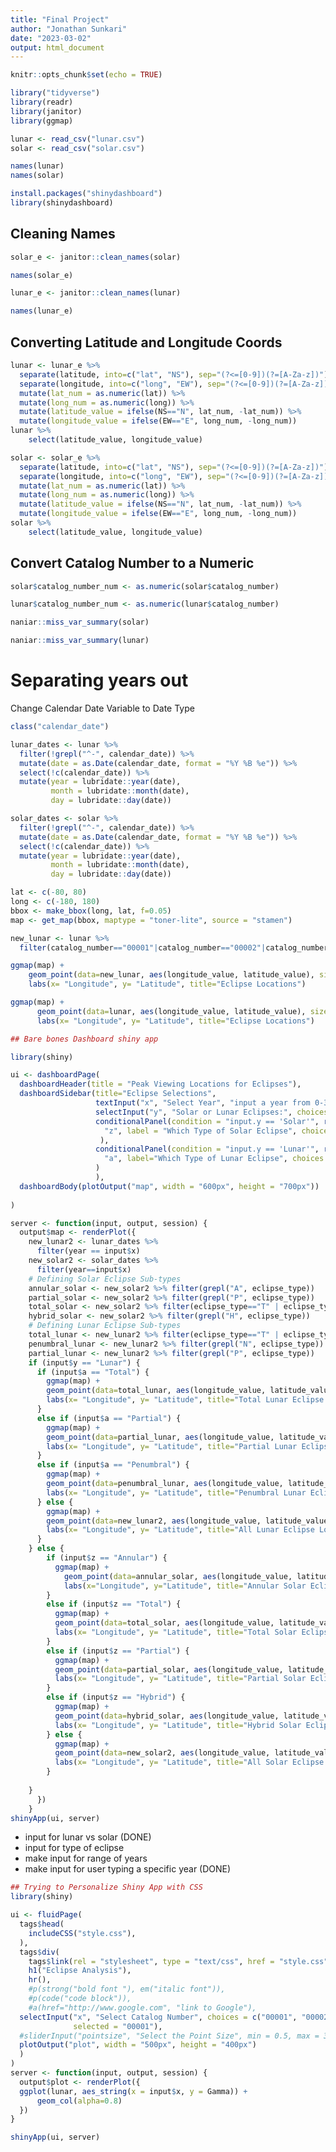 ```yaml
---
title: "Final Project"
author: "Jonathan Sunkari"
date: "2023-03-02"
output: html_document
---
```


```r
knitr::opts_chunk$set(echo = TRUE)
```

```r
library("tidyverse")
library(readr)
library(janitor)
library(ggmap)
```

```r
lunar <- read_csv("lunar.csv")
solar <- read_csv("solar.csv")
```

```r
names(lunar)
names(solar)
```
```r
install.packages("shinydashboard")
library(shinydashboard)
```
## Cleaning Names
```r
solar_e <- janitor::clean_names(solar)
```
```r
names(solar_e)
```

```r
lunar_e <- janitor::clean_names(lunar)
```
```r
names(lunar_e)
```



## Converting Latitude and Longitude Coords
```r
lunar <- lunar_e %>% 
  separate(latitude, into=c("lat", "NS"), sep="(?<=[0-9])(?=[A-Za-z])") %>% 
  separate(longitude, into=c("long", "EW"), sep="(?<=[0-9])(?=[A-Za-z])") %>% 
  mutate(lat_num = as.numeric(lat)) %>% 
  mutate(long_num = as.numeric(long)) %>% 
  mutate(latitude_value = ifelse(NS=="N", lat_num, -lat_num)) %>% 
  mutate(longitude_value = ifelse(EW=="E", long_num, -long_num)) 
lunar %>%
    select(latitude_value, longitude_value)
```
```r
solar <- solar_e %>% 
  separate(latitude, into=c("lat", "NS"), sep="(?<=[0-9])(?=[A-Za-z])") %>% 
  separate(longitude, into=c("long", "EW"), sep="(?<=[0-9])(?=[A-Za-z])") %>% 
  mutate(lat_num = as.numeric(lat)) %>% 
  mutate(long_num = as.numeric(long)) %>% 
  mutate(latitude_value = ifelse(NS=="N", lat_num, -lat_num)) %>% 
  mutate(longitude_value = ifelse(EW=="E", long_num, -long_num))
solar %>%
    select(latitude_value, longitude_value)
```

## Convert Catalog Number to a Numeric
```r
solar$catalog_number_num <- as.numeric(solar$catalog_number)
```
```r
lunar$catalog_number_num <- as.numeric(lunar$catalog_number)
```



```r
naniar::miss_var_summary(solar)
```
```r
naniar::miss_var_summary(lunar)
```



# Separating years out

Change Calendar Date Variable to Date Type
```r
class("calendar_date")
```

```r
lunar_dates <- lunar %>% 
  filter(!grepl("^-", calendar_date)) %>% 
  mutate(date = as.Date(calendar_date, format = "%Y %B %e")) %>% 
  select(!c(calendar_date)) %>% 
  mutate(year = lubridate::year(date),
         month = lubridate::month(date),
         day = lubridate::day(date))
```
```r
solar_dates <- solar %>% 
  filter(!grepl("^-", calendar_date)) %>% 
  mutate(date = as.Date(calendar_date, format = "%Y %B %e")) %>% 
  select(!c(calendar_date)) %>% 
  mutate(year = lubridate::year(date),
         month = lubridate::month(date),
         day = lubridate::day(date))
```


```r
lat <- c(-80, 80)
long <- c(-180, 180)
bbox <- make_bbox(long, lat, f=0.05)
map <- get_map(bbox, maptype = "toner-lite", source = "stamen")
```

```r
new_lunar <- lunar %>%
  filter(catalog_number=="00001"|catalog_number=="00002"|catalog_number=="00003"|catalog_number=="00004")

ggmap(map) + 
    geom_point(data=new_lunar, aes(longitude_value, latitude_value), size=0.4) +
    labs(x= "Longitude", y= "Latitude", title="Eclipse Locations")
```

```r
ggmap(map) + 
      geom_point(data=lunar, aes(longitude_value, latitude_value), size=0.04) +
      labs(x= "Longitude", y= "Latitude", title="Eclipse Locations")
```


```r
## Bare bones Dashboard shiny app 

library(shiny)

ui <- dashboardPage(
  dashboardHeader(title = "Peak Viewing Locations for Eclipses"),
  dashboardSidebar(title="Eclipse Selections", 
                   textInput("x", "Select Year", "input a year from 0-3000"),
                   selectInput("y", "Solar or Lunar Eclipses:", choices=c("Solar", "Lunar"), selected = "Solar"),
                   conditionalPanel(condition = "input.y == 'Solar'", radioButtons(
                     "z", label = "Which Type of Solar Eclipse", choices = c("Total", "Partial", "Annular", "Hybrid", "All Types"), selected = "All Types")
                    ),
                   conditionalPanel(condition = "input.y == 'Lunar'", radioButtons(
                     "a", label="Which Type of Lunar Eclipse", choices = c("Total", "Penumbral", "Partial", "All Types"), selected = "All Types")
                   )
                   ),
  dashboardBody(plotOutput("map", width = "600px", height = "700px"))
  
)

server <- function(input, output, session) {
  output$map <- renderPlot({
    new_lunar2 <- lunar_dates %>%
      filter(year == input$x)
    new_solar2 <- solar_dates %>%
      filter(year==input$x)
    # Defining Solar Eclipse Sub-types 
    annular_solar <- new_solar2 %>% filter(grepl("A", eclipse_type))
    partial_solar <- new_solar2 %>% filter(grepl("P", eclipse_type))
    total_solar <- new_solar2 %>% filter(eclipse_type=="T" | eclipse_type=="Ts" |eclipse_type=="Tm" | eclipse_type=="Tn" | eclipse_type=="T-" | eclipse_type=="T+")
    hybrid_solar <- new_solar2 %>% filter(grepl("H", eclipse_type))
    # Defining Lunar Eclipse Sub-types
    total_lunar <- new_lunar2 %>% filter(eclipse_type=="T" | eclipse_type=="T+" | eclipse_type=="T-")
    penumbral_lunar <- new_lunar2 %>% filter(grepl("N", eclipse_type))
    partial_lunar <- new_lunar2 %>% filter(grepl("P", eclipse_type))
    if (input$y == "Lunar") {
      if (input$a == "Total") {
        ggmap(map) + 
        geom_point(data=total_lunar, aes(longitude_value, latitude_value, color=month), size=4) +
        labs(x= "Longitude", y= "Latitude", title="Total Lunar Eclipse Locations")
      }
      else if (input$a == "Partial") {
        ggmap(map) + 
        geom_point(data=partial_lunar, aes(longitude_value, latitude_value, color=month), size=4) +
        labs(x= "Longitude", y= "Latitude", title="Partial Lunar Eclipse Locations")
      }
      else if (input$a == "Penumbral") {
        ggmap(map) + 
        geom_point(data=penumbral_lunar, aes(longitude_value, latitude_value, color=month), size=4) +
        labs(x= "Longitude", y= "Latitude", title="Penumbral Lunar Eclipse Locations")
      } else {
        ggmap(map) + 
        geom_point(data=new_lunar2, aes(longitude_value, latitude_value, color=month), size=4) +
        labs(x= "Longitude", y= "Latitude", title="All Lunar Eclipse Locations")
      }
    } else {
        if (input$z == "Annular") {
          ggmap(map) +
            geom_point(data=annular_solar, aes(longitude_value, latitude_value, color=month), size=4) +
            labs(x="Longitude", y="Latitude", title="Annular Solar Eclipse Locations")
        }
        else if (input$z == "Total") {
          ggmap(map) + 
          geom_point(data=total_solar, aes(longitude_value, latitude_value, color=month), size=4) +
          labs(x= "Longitude", y= "Latitude", title="Total Solar Eclipse Locations")
        }
        else if (input$z == "Partial") {
          ggmap(map) + 
          geom_point(data=partial_solar, aes(longitude_value, latitude_value, color=month), size=4) +
          labs(x= "Longitude", y= "Latitude", title="Partial Solar Eclipse Locations")
        }
        else if (input$z == "Hybrid") {
          ggmap(map) + 
          geom_point(data=hybrid_solar, aes(longitude_value, latitude_value, color=month), size=4) +
          labs(x= "Longitude", y= "Latitude", title="Hybrid Solar Eclipse Locations")
        } else {
          ggmap(map) + 
          geom_point(data=new_solar2, aes(longitude_value, latitude_value, color=month), size=4) +
          labs(x= "Longitude", y= "Latitude", title="All Solar Eclipse Locations")
        }
      
    }
      })
    }
shinyApp(ui, server)
```

- input for lunar vs solar (DONE)
- input for type of eclipse
- make input for range of years
- make input for user typing a specific year (DONE)




```r
## Trying to Personalize Shiny App with CSS
library(shiny)

ui <- fluidPage(
  tags$head(
    includeCSS("style.css"),
  ),
  tags$div(
    tags$link(rel = "stylesheet", type = "text/css", href = "style.css"),
    h1("Eclipse Analysis"),
    hr(),
    #p(strong("bold font "), em("italic font")),
    #p(code("code block")),
    #a(href="http://www.google.com", "link to Google"),
  selectInput("x", "Select Catalog Number", choices = c("00001", "00002", "00003", "00004"),
              selected = "00001"),
  #sliderInput("pointsize", "Select the Point Size", min = 0.5, max = 3, value = 1, step = 0.5),
  plotOutput("plot", width = "500px", height = "400px")
  )
)
server <- function(input, output, session) {
  output$plot <- renderPlot({
  ggplot(lunar, aes_string(x = input$x, y = Gamma)) +
      geom_col(alpha=0.8)
  })
}

shinyApp(ui, server)
```

